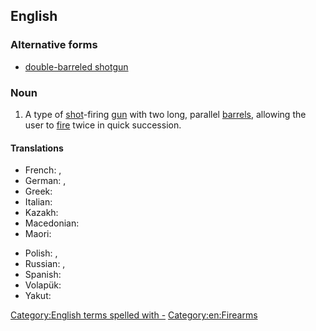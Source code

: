 ==English==
{{wikipedia}}

===Alternative forms===
* [[double-barreled shotgun]]

===Noun===
{{en-noun}}

# A type of [[shot]]-firing [[gun]] with two long, parallel [[barrel]]s, allowing the user to [[fire]] twice in quick succession.

====Translations====
{{trans-top|type of shot-firing gun}}
* French: {{t+|fr|fusil à deux coups|m}}, {{t|fr|fusil à double canon|m}}
* German: {{t|de|Doppelflinte|f}}, {{t|de|doppelläufige Schrotflinte|f}}
* Greek: {{t+|el|δίκαννο|n}}
* Italian: {{t+|it|doppietta|f}}
* Kazakh: {{t|kk|қосауыз мылтық|sc=Cyrl}}
* Macedonian: {{t|mk|двоцевка|f}}
* Maori: {{t|mi|tūpara}}
{{trans-mid}}
* Polish: {{t+|pl|dubeltówka|f}}, {{t+|pl|dwururka|f}}
* Russian: {{t|ru|двуство́льное ружьё|n}}, {{t+|ru|двуство́лка|f}}
* Spanish: {{t|es|escopeta de dos cañones|f}}
* Volapük: {{t|vo|telrüdedagün}}
* Yakut: {{t|sah|икки уостаах саа|sc=Cyrl}}
{{trans-bottom}}

[[Category:English terms spelled with -]]
[[Category:en:Firearms]]